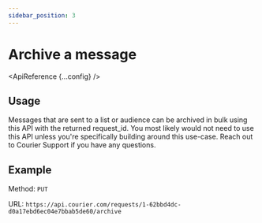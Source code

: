 ```yaml
---
sidebar_position: 3
---
```



# Archive a message

<ApiReference {...config} />

## Usage

Messages that are sent to a list or audience can be archived in bulk using this API with the returned request_id.
You most likely would not need to use this API unless you're specifically building around this use-case. Reach out to Courier Support if you have any questions.

## Example

Method: `PUT`

URL: `https://api.courier.com/requests/1-62bbd4dc-d0a17ebd6ec04e7bbab5de60/archive`
